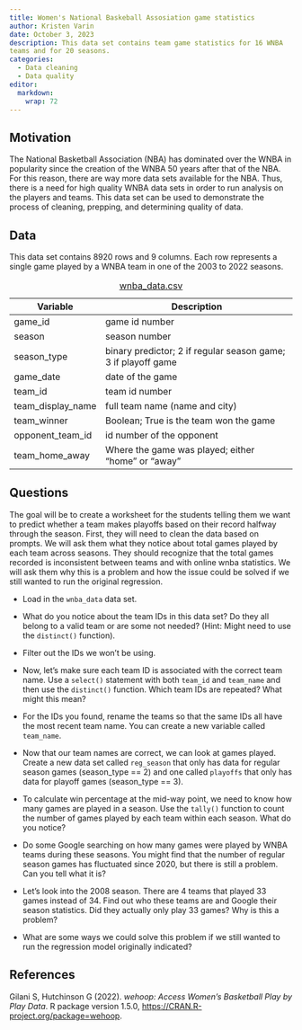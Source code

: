 ```yaml
---
title: Women's National Baskeball Assosiation game statistics
author: Kristen Varin
date: October 3, 2023
description: This data set contains team game statistics for 16 WNBA 
teams and for 20 seasons. 
categories:
  - Data cleaning
  - Data quality
editor: 
  markdown: 
    wrap: 72
---
```


## Motivation

The National Basketball Association (NBA) has dominated over the WNBA in popularity since the creation of the WNBA 50 years after that of the NBA. For this reason, there are way more data sets available for the NBA. Thus, there is a need for high quality WNBA data sets in order to run analysis on the players and teams. This data set can be used to demonstrate the process of cleaning, prepping, and determining quality of data.

## Data

This data set contains 8920 rows and 9 columns. Each row represents a single game played by a WNBA team in one of the 2003 to 2022 seasons.

| Variable              | Description                                                   |
|--------------------|----------------------------------------------------|
| game_id               | game id number                                                |
| season                | season number                                                 |
| season_type           | binary predictor; 2 if regular season game; 3 if playoff game |
| game_date             | date of the game                                              |
| team_id               | team id number                                                |
| team_display_name     | full team name (name and city)                                |
| team_winner           | Boolean; True is the team won the game                        |
| opponent_team_id      | id number of the opponent                                     |
| team_home_away        | Where the game was played; either "home" or "away"            |

: [wnba_data.csv](../data/wnba_data.csv)

## Questions

The goal will be to create a worksheet for the students telling them we want to predict whether a team makes playoffs based on their record halfway through the season. First, they will need to clean the data based on prompts. We will ask them what they notice about total games played by each team across seasons. They should recognize that the total games recorded is inconsistent between teams and with online wnba statistics. We will ask them why this is a problem and how the issue could be solved if we still wanted to run the original regression. 

- Load in the `wnba_data` data set.  

- What do you notice about the team IDs in this data set? Do they all belong to a valid team or are some not needed? (Hint: Might need to use the `distinct()` function). 

- Filter out the IDs we won’t be using. 

- Now, let's make sure each team ID is associated with the correct team name. Use a `select()` statement with both 	`team_id` and `team_name` and then use the `distinct()` function. Which team IDs are repeated? What might this mean?

- For the IDs you found, rename the teams so that the same IDs all have the most recent team name. You can create a new variable called `team_name`. 

- Now that our team names are correct, we can look at games played. Create a new data set called `reg_season` that only has data for regular season games (season_type == 2) and one called `playoffs` that only has data for playoff games (season_type == 3). 

- To calculate win percentage at the mid-way point, we need to know how many games are played in a season. Use the `tally()` function to count the number of games played by each team within each season. What do you notice? 

- Do some Google searching on how many games were played by WNBA teams during these seasons. You might find that the number of regular season games has fluctuated since 2020, but there is still a problem. Can you tell what it is? 

- Let’s look into the 2008 season. There are 4 teams that played 33 games instead of 34. Find out who these teams are and Google their season statistics. Did they actually only play 33 games? Why is this a problem? 

- What are some ways we could solve this problem if we still wanted to run the regression model originally indicated? 

## References

Gilani S, Hutchinson G (2022). *wehoop: Access Women's Basketball Play by Play Data*. R package version 1.5.0, <https://CRAN.R-project.org/package=wehoop>.
